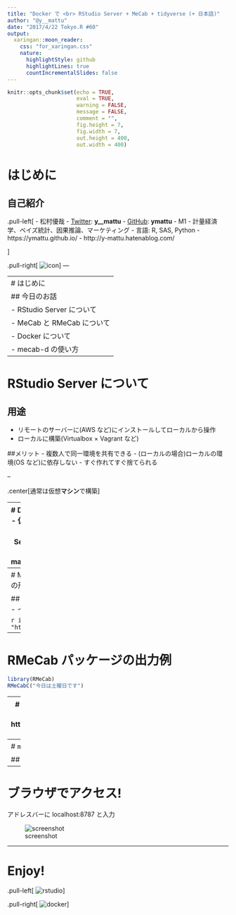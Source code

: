 ```yaml
---
title: "Docker で <br> RStudio Server + MeCab + tidyverse (+ 日本語)"
author: "@y__mattu"
date: "2017/4/22 Tokyo.R #60"
output:
  xaringan::moon_reader:
    css: "for_xaringan.css"
    nature:
      highlightStyle: github
      highlightLines: true
      countIncrementalSlides: false
---
```

```r
knitr::opts_chunk$set(echo = TRUE,
                      eval = TRUE,
                      warning = FALSE,
                      message = FALSE,
                      comment = "",
                      fig.height = 7,
                      fig.width = 7,
                      out.height = 400,
                      out.width = 400)
```


# はじめに
## 自己紹介
.pull-left[
- 松村優哉
- <u>Twitter</u>: **y\_\_mattu**
- <u>GitHub</u>: **ymattu**
- M1
- 計量経済学、ベイズ統計、因果推論、マーケティング
- 言語: R, SAS, Python
- https://ymattu.github.io/
- http://y-mattu.hatenablog.com/

]

.pull-right[
![icon](./slide_img/twitter_icon.jpg)
]
---

---
# はじめに
## 今日のお話
- RStudio Server について
- MeCab と RMeCab について
- Docker について
- mecab-d の使い方
---

# RStudio Server について

## 用途
- リモートのサーバーに(AWS など)にインストールしてローカルから操作
- ローカルに構築(Virtualbox × Vagrant など)

##メリット
- 複数人で同一環境を共有できる
- (ローカルの場合)ローカルの環境(OS など)に依存しない
- すぐ作れてすぐ捨てられる

--

.center[通常は仮想**マシン**で構築]

---
# Docker について
- 仮想化のひとつ(コンテナを作る)
- 仮想マシンより軽量
- Dockerfile や Docker イメージ で作るので同一環境が作りやすい
- RStudio Server もインストール可能(`rocker/tidyverse`)
- 詳細はググってください。。。
- 参考: http://y-mattu.hatenablog.com/entry/2017/03/27/010048

## 今回のメイン: Docker × RStudio Server × RMeCab

---
# MeCab と {RMeCab} パッケージ
## MeCab
日本語の形態素解析器

## {RMeCab}
- MeCab を R から操作するパッケージ
- インストール

```r
install.packages ("RMeCab", repos = "http://rmecab.jp/R")
```

---
# RMeCab パッケージの出力例
```r
library(RMeCab)
RMeCabC("今日は土曜日です")
```

---
# Docker イメージを作った(**`mecab-d`**)
### Docker Hub にあります
https://hub.docker.com/r/ymattu/mecab-d/

### こんなのが入ったコンテナが構築できます
- RStudio Server
- tidyverse なパッケージ群
- MeCab
- {RMeCab}パッケージ
- TeX 環境
- IPAex フォント→ ggplot2 の日本語も豆腐化しない!

---
# `mecab-d` の使い方
## イメージの取得
```bash
docker pull ymattu/mecab-d
```

## コンテナの作成
```bash
docker run -p 8787:8787 -v /Users/ymattu/Desktop:/home/rstudio -d --name mattu ymattu/mecab-d:latest
```

---
# ブラウザでアクセス!
アドレスバーに localhost:8787 と入力

![screenshot](./slide_img/screenshot.png)

---
# Enjoy!

.pull-left[
![rstudio](./slide_img/rstudio.png)
]

.pull-right[
![docker](./slide_img/docker.png)
]
